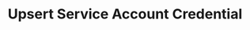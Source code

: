 ---
title: "Upsert Service Account Credential"
openapi: "PUT /manage/admin/connector/google-drive/service-account-credential"
---